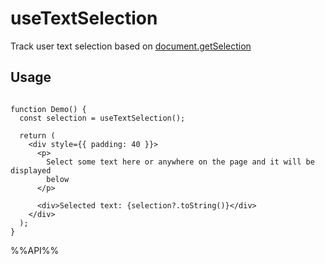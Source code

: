 # useTextSelection

Track user text selection based on [document.getSelection](https://developer.mozilla.org/en-US/docs/Web/API/Document/getSelection)


## Usage

```tsx live

function Demo() {
  const selection = useTextSelection();

  return (
    <div style={{ padding: 40 }}>
      <p>
        Select some text here or anywhere on the page and it will be displayed
        below
      </p>

      <div>Selected text: {selection?.toString()}</div>
    </div>
  );
}

```

%%API%%
